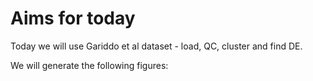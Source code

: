 # Aims for today {#aims}

Today we will use Gariddo et al dataset - load, QC, cluster and find DE.

We will generate the following figures:





